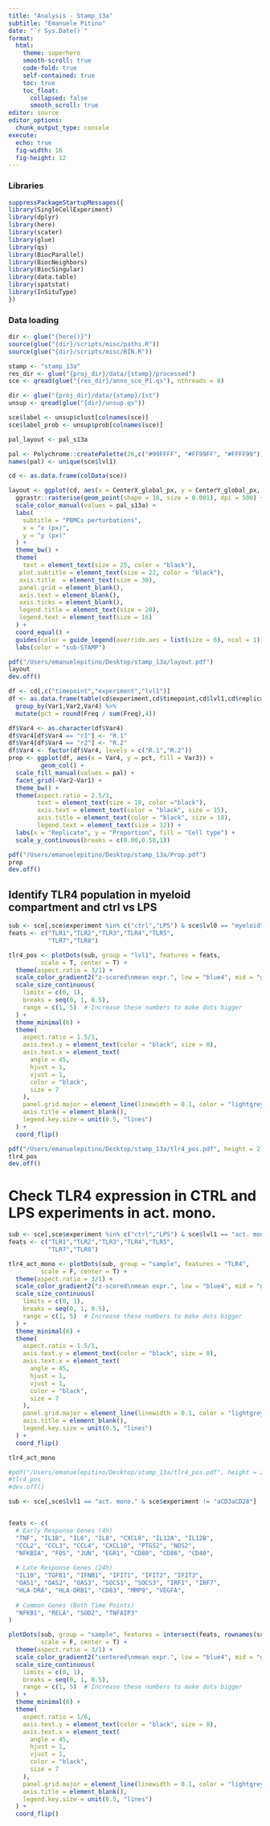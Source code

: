 ```yaml
---
title: "Analysis - Stamp_13a"
subtitle: "Emanuele Pitino"
date: "`r Sys.Date()`"
format: 
  html:
    theme: superhero
    smooth-scroll: true
    code-fold: true
    self-contained: true
    toc: true
    toc_float: 
      collapsed: false
      smooth_scroll: true
editor: source
editor_options: 
  chunk_output_type: console
execute:
  echo: true
  fig-width: 16     
  fig-height: 12 
---
```


### Libraries

```r
suppressPackageStartupMessages({
library(SingleCellExperiment)
library(dplyr)
library(here)
library(scater)
library(glue)
library(qs)
library(BiocParallel)
library(BiocNeighbors)
library(BiocSingular)
library(data.table)
library(spatstat)
library(InSituType)
})
```

### Data loading

```r
dir <- glue("{here()}")
source(glue("{dir}/scripts/misc/paths.R"))
source(glue("{dir}/scripts/misc/BIN.R"))
```

```r
stamp <- "stamp_13a"
res_dir <- glue("{proj_dir}/data/{stamp}/processed")
sce <- qread(glue("{res_dir}/anno_sce_P1.qs"), nthreads = 8)
```

```r
dir <- glue("{proj_dir}/data/{stamp}/Ist")
unsup <- qread(glue("{dir}/unsup.qs"))
```


```r
sce$label <- unsup$clust[colnames(sce)]
sce$label_prob <- unsup$prob[colnames(sce)]

pal_layout <- pal_s13a

pal <- Polychrome::createPalette(26,c("#99FFFF", "#FF99FF", "#FFFF99"))
names(pal) <- unique(sce$lvl1)
```

```r
cd <- as.data.frame(colData(sce))
```

```r
layout <- ggplot(cd, aes(x = CenterX_global_px, y = CenterY_global_px, color = sample)) +
  ggrastr::rasterise(geom_point(shape = 16, size = 0.001), dpi = 500) +
  scale_color_manual(values = pal_s13a) +
  labs(
    subtitle = "PBMCs perturbations",
    x = "x (px)",
    y = "y (px)"
  ) +
  theme_bw() +
  theme(
    text = element_text(size = 25, color = "black"),
   plot.subtitle = element_text(size = 22, color = "black"),
   axis.title  = element_text(size = 30),
   panel.grid = element_blank(),
   axis.text = element_blank(),
   axis.ticks = element_blank(),
   legend.title = element_text(size = 20),
   legend.text = element_text(size = 16)
  ) +
  coord_equal() +
  guides(color = guide_legend(override.aes = list(size = 6), ncol = 1)) +
  labs(color = "sub-STAMP")

pdf("/Users/emanuelepitino/Desktop/stamp_13a/layout.pdf")
layout
dev.off()
```

```r
df <- cd[,c("timepoint","experiment","lvl1")]
df <- as.data.frame(table(cd$experiment,cd$timepoint,cd$lvl1,cd$replicate)) %>%
  group_by(Var1,Var2,Var4) %>%
  mutate(pct = round(Freq / sum(Freq),4))

df$Var4 <- as.character(df$Var4)
df$Var4[df$Var4 == "r1"] <- "R.1"
df$Var4[df$Var4 == "r2"] <- "R.2"
df$Var4 <- factor(df$Var4, levels = c("R.1","R.2"))
prop <- ggplot(df, aes(x = Var4, y = pct, fill = Var3)) +
         geom_col() +
  scale_fill_manual(values = pal) +
  facet_grid(~Var2~Var1) +
  theme_bw() +
  theme(aspect.ratio = 2.5/1,
        text = element_text(size = 18, color ="black"),
        axis.text = element_text(color = "black", size = 15),
        axis.title = element_text(color = "black", size = 18),
        legend.text = element_text(size = 12)) +
  labs(x = "Replicate", y = "Proportion", fill = "Cell type") +
  scale_y_continuous(breaks = c(0.00,0.50,1))

pdf("/Users/emanuelepitino/Desktop/stamp_13a/Prop.pdf")
prop
dev.off()
```

## Identify TLR4 population in myeloid compartment and ctrl vs LPS
```r
sub <- sce[,sce$experiment %in% c("ctrl","LPS") & sce$lvl0 == "myeloid"]
feats <- c("TLR1","TLR2","TLR3","TLR4","TLR5",
           "TLR7","TLR8")

tlr4_pos <- plotDots(sub, group = "lvl1", features = feats,
         scale = T, center = T) +
  theme(aspect.ratio = 3/1) +
  scale_color_gradient2("z-scored\nmean expr.", low = "blue4", mid = "grey90", high = "red4") +
  scale_size_continuous(
    limits = c(0, 1),
    breaks = seq(0, 1, 0.5),
    range = c(1, 5)  # Increase these numbers to make dots bigger
  ) +
  theme_minimal(6) +
  theme(
    aspect.ratio = 1.5/1,
    axis.text.y = element_text(color = "black", size = 8),
    axis.text.x = element_text(
      angle = 45,
      hjust = 1,
      vjust = 1,
      color = "black",
      size = 7
    ),
    panel.grid.major = element_line(linewidth = 0.1, color = "lightgrey"),
    axis.title = element_blank(),
    legend.key.size = unit(0.5, "lines") 
  ) +
  coord_flip()

pdf("/Users/emanuelepitino/Desktop/stamp_13a/tlr4_pos.pdf", height = 2) # ctrl and lps only
tlr4_pos
dev.off()
```

# Check TLR4 expression in CTRL and LPS experiments in act. mono.

```r
sub <- sce[,sce$experiment %in% c("ctrl","LPS") & sce$lvl1 == "act. mono."]
feats <- c("TLR1","TLR2","TLR3","TLR4","TLR5",
           "TLR7","TLR8")

tlr4_act_mono <- plotDots(sub, group = "sample", features = "TLR4",
         scale = F, center = T) +
  theme(aspect.ratio = 3/1) +
  scale_color_gradient2("z-scored\nmean expr.", low = "blue4", mid = "grey90", high = "red4") +
  scale_size_continuous(
    limits = c(0, 1),
    breaks = seq(0, 1, 0.5),
    range = c(1, 5)  # Increase these numbers to make dots bigger
  ) +
  theme_minimal(6) +
  theme(
    aspect.ratio = 1.5/1,
    axis.text.y = element_text(color = "black", size = 8),
    axis.text.x = element_text(
      angle = 45,
      hjust = 1,
      vjust = 1,
      color = "black",
      size = 7
    ),
    panel.grid.major = element_line(linewidth = 0.1, color = "lightgrey"),
    axis.title = element_blank(),
    legend.key.size = unit(0.5, "lines") 
  ) +
  coord_flip()

tlr4_act_mono

#pdf("/Users/emanuelepitino/Desktop/stamp_13a/tlr4_pos.pdf", height = 2) # ctrl and lps only
#tlr4_pos
#dev.off()
```

```r
sub <- sce[,sce$lvl1 == "act. mono." & sce$experiment != "aCD3aCD28"]


feats <- c(
  # Early Response Genes (4h)
  "TNF", "IL1B", "IL6", "IL8", "CXCL8", "IL12A", "IL12B",
  "CCL2", "CCL3", "CCL4", "CXCL10", "PTGS2", "NOS2",
  "NFKBIA", "FOS", "JUN", "EGR1", "CD80", "CD86", "CD40",
  
  # Late Response Genes (24h)
  "IL10", "TGFB1", "IFNB1", "IFIT1", "IFIT2", "IFIT3",
  "OAS1", "OAS2", "OAS3", "SOCS1", "SOCS3", "IRF1", "IRF7",
  "HLA-DRA", "HLA-DRB1", "CD83", "MMP9", "VEGFA",
  
  # Common Genes (Both Time Points)
  "NFKB1", "RELA", "SOD2", "TNFAIP3"
)

plotDots(sub, group = "sample", features = intersect(feats, rownames(sce)),
         scale = F, center = T) +
  theme(aspect.ratio = 3/1) +
  scale_color_gradient2("centered\nmean expr.", low = "blue4", mid = "grey90", high = "red4") +
  scale_size_continuous(
    limits = c(0, 1),
    breaks = seq(0, 1, 0.5),
    range = c(1, 5)  # Increase these numbers to make dots bigger
  ) +
  theme_minimal(6) +
  theme(
    aspect.ratio = 1/6,
    axis.text.y = element_text(color = "black", size = 8),
    axis.text.x = element_text(
      angle = 45,
      hjust = 1,
      vjust = 1,
      color = "black",
      size = 7
    ),
    panel.grid.major = element_line(linewidth = 0.1, color = "lightgrey"),
    axis.title = element_blank(),
    legend.key.size = unit(0.5, "lines") 
  ) +
  coord_flip()
```

